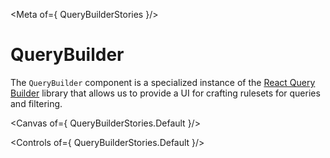 

<Meta of={ QueryBuilderStories }/>

# QueryBuilder

The `QueryBuilder` component is a specialized instance of the [React Query Builder](https://react-querybuilder.js.org/) library that allows us to provide a UI for crafting rulesets for queries and filtering.

<Canvas of={ QueryBuilderStories.Default }/>

<Controls of={ QueryBuilderStories.Default }/>
